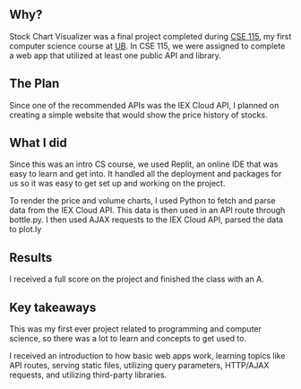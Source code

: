 ## Why?

Stock Chart Visualizer was a final project completed during [CSE 115](https://catalog.buffalo.edu/courses/?abbr=CSE&num=115), my first computer science course at [UB](https://www.buffalo.edu/). In CSE 115, we were assigned to complete a web app that utilized at least one public API and library.

## The Plan

Since one of the recommended APIs was the IEX Cloud API, I planned on creating a simple website that would show the price history of stocks.

## What I did

Since this was an intro CS course, we used Replit, an online IDE that was easy to learn and get into. It handled all the deployment and packages for us so it was easy to get set up and working on the project.

To render the price and volume charts, I used Python to fetch and parse data from the IEX Cloud API. This data is then used in an API route through bottle.py. I then  used AJAX requests to the IEX Cloud API, parsed the data to plot.ly

## Results

I received a full score on the project and finished the class with an A.

## Key takeaways

This was my first ever project related to programming and computer science, so there was a lot to learn and concepts to get used to.

I received an introduction to how basic web apps work, learning topics like API routes, serving static files, utilizing query parameters, HTTP/AJAX requests, and utilizing third-party libraries.
